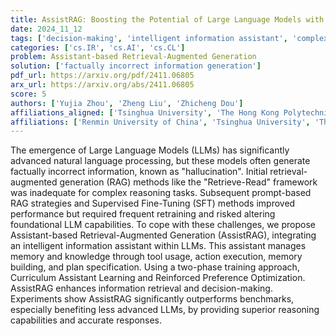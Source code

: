 ```yaml
---
title: AssistRAG: Boosting the Potential of Large Language Models with an Intelligent Information Assistant
date: 2024_11_12
tags: ['decision-making', 'intelligent information assistant', 'complex reasoning tasks', 'Curriculum Assistant Learning', 'Large Language Models', 'natural language processing', 'Supervised Fine-Tuning', 'memory management', 'retrieval-augmented generation', 'hallucination', 'Reinforced Preference Optimization', 'prompt-based RAG strategies']
categories: ['cs.IR', 'cs.AI', 'cs.CL']
problem: Assistant-based Retrieval-Augmented Generation
solution: ['factually incorrect information generation']
pdf_url: https://arxiv.org/pdf/2411.06805
arx_url: https://arxiv.org/abs/2411.06805
score: 5
authors: ['Yujia Zhou', 'Zheng Liu', 'Zhicheng Dou']
affiliations_aligned: ['Tsinghua University', 'The Hong Kong Polytechnic University', 'Renmin University of China']
affiliations: ['Renmin University of China', 'Tsinghua University', 'The Hong Kong Polytechnic University']
---
```



The emergence of Large Language Models (LLMs) has significantly advanced natural language processing, but these models often generate factually incorrect information, known as "hallucination". Initial retrieval-augmented generation (RAG) methods like the "Retrieve-Read" framework was inadequate for complex reasoning tasks. Subsequent prompt-based RAG strategies and Supervised Fine-Tuning (SFT) methods improved performance but required frequent retraining and risked altering foundational LLM capabilities. To cope with these challenges, we propose Assistant-based Retrieval-Augmented Generation (AssistRAG), integrating an intelligent information assistant within LLMs. This assistant manages memory and knowledge through tool usage, action execution, memory building, and plan specification. Using a two-phase training approach, Curriculum Assistant Learning and Reinforced Preference Optimization. AssistRAG enhances information retrieval and decision-making. Experiments show AssistRAG significantly outperforms benchmarks, especially benefiting less advanced LLMs, by providing superior reasoning capabilities and accurate responses.